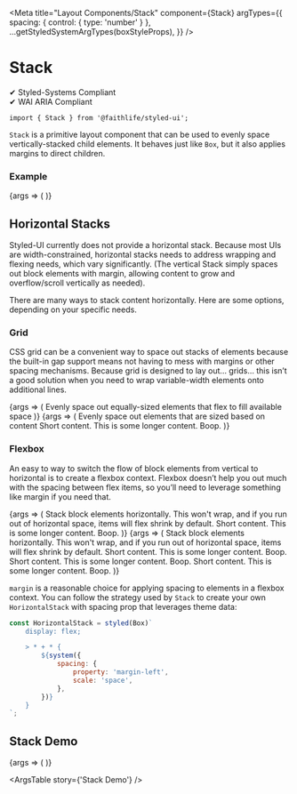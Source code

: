 

<Meta
	title="Layout Components/Stack"
	component={Stack}
	argTypes={{
		spacing: { control: { type: 'number' } },
		...getStyledSystemArgTypes(boxStyleProps),
	}}
/>

# Stack

✔ Styled-Systems Compliant  
✔ WAI ARIA Compliant

`import { Stack } from '@faithlife/styled-ui';`

`Stack` is a primitive layout component that can be used to evenly space vertically-stacked child elements. It behaves just like `Box`, but it also applies margins to direct children.

### Example

<Canvas>
	<Story name="Layout Example" args={{ spacing: 3 }} argTypes={resetArgTypes}>
		{args => (
			<Stack spacing={[4, 6]}>
				<Box height="100px" bg="purple2" />
				<Box height="120px" bg="purple2" />
				<Stack {...args}>
					<Box height="100px" bg="green2" />
					<Box height="100px" bg="green2" />
				</Stack>
				<Box height="80px" bg="purple2" />
			</Stack>
		)}
	</Story>
</Canvas>

## Horizontal Stacks

Styled-UI currently does not provide a horizontal stack. Because most UIs are width-constrained, horizontal stacks needs to address wrapping and flexing needs, which vary significantly. (The vertical Stack simply spaces out block elements with margin, allowing content to grow and overflow/scroll vertically as needed).

There are many ways to stack content horizontally. Here are some options, depending on your specific needs.

### Grid

CSS grid can be a convenient way to space out stacks of elements because the built-in gap support means not having to mess with margins or other spacing mechanisms. Because grid is designed to lay out… grids… this isn’t a good solution when you need to wrap variable-width elements onto additional lines.

<Canvas>
	<Story
		name="Even Grid Example"
		args={{ display: 'grid', gridAutoFlow: 'column', gridGap: 4 }}
		argTypes={{
			...resetArgTypes,
			spacing: { table: { disable: true } },
			display: { control: { type: 'text' } },
			...getStyledSystemArgTypes([styledSystemProps.grid]),
		}}
	>
		{args => (
			<Stack spacing={5}>
				<Paragraph>
					Evenly space out equally-sized elements that flex to fill available space
				</Paragraph>
				<Box {...args}>
					<Box height="50px" bg="purple2" />
					<Box height="50px" bg="purple2" />
					<Box height="50px" bg="purple2" />
				</Box>
			</Stack>
		)}
	</Story>
</Canvas>

<Canvas>
	<Story
		name="Content Grid Example"
		args={{ display: 'grid', gridAutoFlow: 'column', gridGap: 4, gridAutoColumns: 'max-content' }}
		argTypes={{
			...resetArgTypes,
			spacing: { table: { disable: true } },
			display: { control: { type: 'text' } },
			...getStyledSystemArgTypes([styledSystemProps.grid]),
		}}
	>
		{args => (
			<Stack spacing={5}>
				<Paragraph>Evenly space out elements that are sized based on content</Paragraph>
				<Box {...args}>
					<Box height="50px" bg="purple2">
						Short content.
					</Box>
					<Box height="50px" bg="purple2">
						This is some longer content.
					</Box>
					<Box height="50px" bg="purple2">
						Boop.
					</Box>
				</Box>
			</Stack>
		)}
	</Story>
</Canvas>

### Flexbox

An easy to way to switch the flow of block elements from vertical to horizontal is to create a flexbox context. Flexbox doesn’t help you out much with the spacing between flex items, so you’ll need to leverage something like margin if you need that.

<Canvas>
	<Story
		name="No Wrap Flexbox Example"
		args={{ display: 'flex' }}
		argTypes={{
			...resetArgTypes,
			spacing: { table: { disable: true } },
			display: { control: { type: 'text' } },
			...getStyledSystemArgTypes([styledSystemProps.flexbox]),
		}}
	>
		{args => (
			<Stack spacing={5}>
				<Paragraph>
					Stack block elements horizontally. This won't wrap, and if you run out of horizontal
					space, items will flex shrink by default.
				</Paragraph>
				<Box {...args}>
					<Box height="50px" bg="purple2">
						Short content.
					</Box>
					<Box height="50px" bg="purple2">
						This is some longer content.
					</Box>
					<Box height="50px" bg="purple2">
						Boop.
					</Box>
				</Box>
			</Stack>
		)}
	</Story>
</Canvas>

<Canvas>
	<Story
		name="Wraping Flexbox Example"
		args={{ display: 'flex', flexWrap: 'wrap', maxWidth: '500px' }}
		argTypes={{
			...resetArgTypes,
			spacing: { table: { disable: true } },
			display: { control: { type: 'text' } },
			maxWidth: { control: { type: 'text' } },
			...getStyledSystemArgTypes([styledSystemProps.flexbox]),
		}}
	>
		{args => (
			<Stack spacing={5}>
				<Paragraph>
					Stack block elements horizontally. This won't wrap, and if you run out of horizontal
					space, items will flex shrink by default.
				</Paragraph>
				<Box {...args}>
					<Box height="50px" bg="blue2">
						Short content.
					</Box>
					<Box height="50px" bg="purple2">
						This is some longer content.
					</Box>
					<Box height="50px" bg="green2">
						Boop.
					</Box>
					<Box height="50px" bg="blue2">
						Short content.
					</Box>
					<Box height="50px" bg="purple2">
						This is some longer content.
					</Box>
					<Box height="50px" bg="green2">
						Boop.
					</Box>
					<Box height="50px" bg="blue2">
						Short content.
					</Box>
					<Box height="50px" bg="purple2">
						This is some longer content.
					</Box>
					<Box height="50px" bg="green2">
						Boop.
					</Box>
				</Box>
			</Stack>
		)}
	</Story>
</Canvas>

`margin` is a reasonable choice for applying spacing to elements in a flexbox context. You can follow the strategy used by `Stack` to create your own `HorizontalStack` with spacing prop that leverages theme data:

```javascript
const HorizontalStack = styled(Box)`
	display: flex;

	> * + * {
		${system({
			spacing: {
				property: 'margin-left',
				scale: 'space',
			},
		})}
	}
`;
```

## Stack Demo

<Canvas>
	<Story name="Stack Demo" args={{ spacing: 6 }}>
		{args => (
			<Stack {...args}>
				<Box height="100px" bg="purple2" />
				<Box height="120px" bg="purple2" />
				<Stack spacing={3}>
					<Box height="100px" bg="green2" />
					<Box height="100px" bg="green2" />
				</Stack>
				<Box height="80px" bg="purple2" />
			</Stack>
		)}
	</Story>
</Canvas>

<ArgsTable story={'Stack Demo'} />
